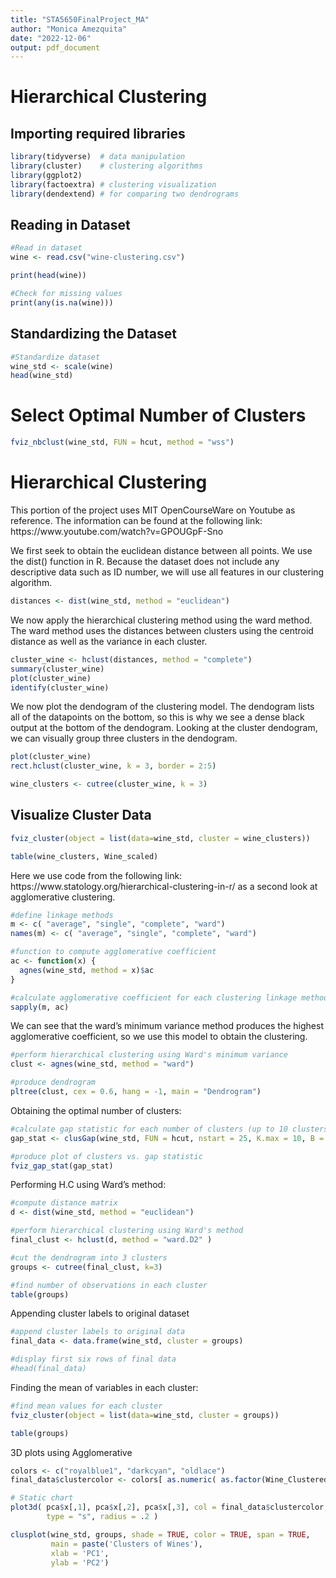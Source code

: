 ```yaml
---
title: "STA5650FinalProject_MA"
author: "Monica Amezquita"
date: "2022-12-06"
output: pdf_document
---
```

# Hierarchical Clustering 


## Importing required libraries 
```r
library(tidyverse)  # data manipulation
library(cluster)    # clustering algorithms
library(ggplot2)
library(factoextra) # clustering visualization
library(dendextend) # for comparing two dendrograms
```


## Reading in Dataset
```r
#Read in dataset 
wine <- read.csv("wine-clustering.csv")

print(head(wine))

#Check for missing values
print(any(is.na(wine)))
```


## Standardizing the Dataset
```r
#Standardize dataset 
wine_std <- scale(wine)
head(wine_std)
```

# Select Optimal Number of Clusters

```r
fviz_nbclust(wine_std, FUN = hcut, method = "wss")
```

# Hierarchical Clustering

This portion of the project uses MIT OpenCourseWare on Youtube as reference. The information can be found at the following link: https://www.youtube.com/watch?v=GPOUGpF-Sno

We first seek to obtain the euclidean distance between all points. We use the dist() function in R. Because the dataset does not include any descriptive data such as ID number, we will use all features in our clustering algorithm. 

```r
distances <- dist(wine_std, method = "euclidean")
```

We now apply the hierarchical clustering method using the ward method. The ward method uses the distances between clusters using the centroid distance as well as the variance in each cluster. 

```r
cluster_wine <- hclust(distances, method = "complete")
summary(cluster_wine)
plot(cluster_wine)
identify(cluster_wine)
```

We now plot the dendogram of the clustering model. The dendogram lists all of the datapoints on the bottom, so this is why we see a dense black output at the bottom of the dendogram. Looking at the cluster dendogram, we can visually group three clusters in the dendogram.
```r
plot(cluster_wine)
rect.hclust(cluster_wine, k = 3, border = 2:5)
```


```r
wine_clusters <- cutree(cluster_wine, k = 3)
```

## Visualize Cluster Data
```r
fviz_cluster(object = list(data=wine_std, cluster = wine_clusters))
```

```r
table(wine_clusters, Wine_scaled)
```

Here we use code from the following link: https://www.statology.org/hierarchical-clustering-in-r/ as a second look at agglomerative clustering.

```r
#define linkage methods
m <- c( "average", "single", "complete", "ward")
names(m) <- c( "average", "single", "complete", "ward")

#function to compute agglomerative coefficient
ac <- function(x) {
  agnes(wine_std, method = x)$ac
}

#calculate agglomerative coefficient for each clustering linkage method
sapply(m, ac)
```
We can see that the ward's minimum variance method produces the highest agglomerative coefficient, so we use this model to obtain the clustering.

```r
#perform hierarchical clustering using Ward's minimum variance
clust <- agnes(wine_std, method = "ward")

#produce dendrogram
pltree(clust, cex = 0.6, hang = -1, main = "Dendrogram") 

```

Obtaining the optimal number of clusters: 
```r
#calculate gap statistic for each number of clusters (up to 10 clusters)
gap_stat <- clusGap(wine_std, FUN = hcut, nstart = 25, K.max = 10, B = 50)

#produce plot of clusters vs. gap statistic
fviz_gap_stat(gap_stat)
```

Performing H.C using Ward's method:
```r
#compute distance matrix
d <- dist(wine_std, method = "euclidean")

#perform hierarchical clustering using Ward's method
final_clust <- hclust(d, method = "ward.D2" )

#cut the dendrogram into 3 clusters
groups <- cutree(final_clust, k=3)

#find number of observations in each cluster
table(groups)
```

Appending cluster labels to original dataset
```r
#append cluster labels to original data
final_data <- data.frame(wine_std, cluster = groups)

#display first six rows of final data
#head(final_data)
```

Finding the mean of variables in each cluster:
```r
#find mean values for each cluster
fviz_cluster(object = list(data=wine_std, cluster = groups))
```
```r
table(groups)
```
3D plots using Agglomerative
```r
colors <- c("royalblue1", "darkcyan", "oldlace")
final_data$clustercolor <- colors[ as.numeric( as.factor(Wine_Clustered$km_cluster) ) ]

# Static chart
plot3d( pca$x[,1], pca$x[,2], pca$x[,3], col = final_data$clustercolor, 
        type = "s", radius = .2 )
```

```r
clusplot(wine_std, groups, shade = TRUE, color = TRUE, span = TRUE,
         main = paste('Clusters of Wines'), 
         xlab = 'PC1',
         ylab = 'PC2')
```
